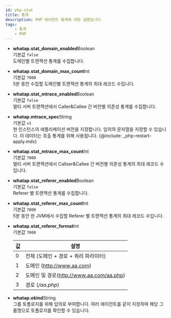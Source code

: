 ```yaml
---
id: php-stat
title: 통계
description: PHP 에이전트 통계에 대한 설명입니다.
tags:
    - 통계
    - PHP
---
```


* **whatap.stat_domain_enabled**<span class='type'>Boolean</span><br/>
    기본값 `false`<br/>
    도메인별 트랜잭션 통계를 수집합니다.

* **whatap.stat_domain_max_count**<span class='type'>Int</span><br/>
    기본값 `7000`<br/>
    5분 동안 수집할 도메인별 트랜잭션 통계의 최대 레코드 수입니다.

* **whatap.stat_mtrace_enabled**<span class='type'>Boolean</span><br/>
    기본값 `false`<br/>
    멀티 서버 트랜잭션에서 Caller&Callee 간 버전별 의존성 통계를 수집합니다.

* **whatap.mtrace_spec**<span class='type'>String</span><br/>
    기본값 `v1`<br/>
    현 인스턴스의 애플리케이션 버전을 지정합니다. 임의의 문자열을 지정할 수 있습니다. 이 데이터는 호출 통계를 위해 사용됩니다. 
{@include: _php-restart-apply.mdx}

* **whatap.stat_mtrace_max_count**<span class='type'>Int</span><br/>
    기본값 `7000`<br/>
    멀티 서버 트랜잭션에서 Callser&Callee 간 버전별 의존성 통계의 최대 레코드 수입니다.

* **whatap.stat_referer_enabled**<span class='type'>Boolean</span><br/>
    기본값 `false`<br/>
    Referer 별 트랜잭션 통계를 수집합니다.

* **whatap.stat_referer_max_count**<span class='type'>Int</span><br/>
    기본값 `7000`<br/>
    5분 동안 한 JVM에서 수집할 Referer 별 트랜잭션 통계의 최대 레코드 수입니다.

<!-- 문의 남김 .. 해결-->
* **whatap.stat_referer_format**<span class='type'>Int</span><br/>
    기본값 `7000`<br/>

    | 값 | 설명 |
    |----|----|
    |0| 전체 (도메인 + 경로 + 쿼리 파라미터) |
    |1| 도메인 (http://www.aa.com) |
    |2| 도메인 및 경로(http://www.aa.com/aa.php) |
    |3| 경로 (*/aa.php*) |

<!-- 기본값 "" none? .. 해결-->
* **whatap.okind**<span class='type'>String</span><br/>
    그룹 토폴로지를 위해 임의로 부여합니다. 여러 에이전트를 같이 지정하여 해당 그룹명으로 토폴로지를 확인할 수 있습니다.
